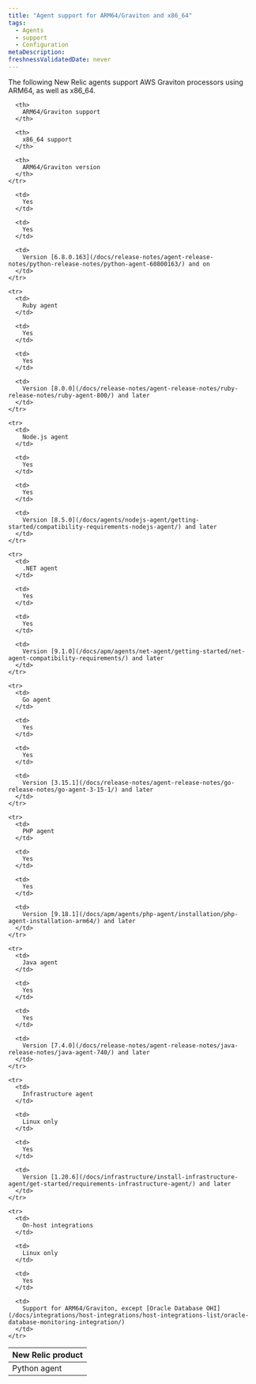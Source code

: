 ```yaml
---
title: "Agent support for ARM64/Graviton and x86_64"
tags:
  - Agents
  - support
  - Configuration
metaDescription: 
freshnessValidatedDate: never
---
```


The following New Relic agents support AWS Graviton processors using ARM64, as well as x86_64.

<table>
  <thead>
    <tr>
      <th style={{ width: "200px" }}>
        New Relic product
      </th>

      <th>
        ARM64/Graviton support
      </th>

      <th>
        x86_64 support
      </th>

      <th>
        ARM64/Graviton version
      </th>
    </tr>
  </thead>

  <tbody>
    <tr>
      <td>
        Python agent
      </td>

      <td>
        Yes
      </td>

      <td>
        Yes
      </td>

      <td>
        Version [6.8.0.163](/docs/release-notes/agent-release-notes/python-release-notes/python-agent-60800163/) and on
      </td>
    </tr>

    <tr>
      <td>
        Ruby agent
      </td>

      <td>
        Yes
      </td>

      <td>
        Yes
      </td>

      <td>
        Version [8.0.0](/docs/release-notes/agent-release-notes/ruby-release-notes/ruby-agent-800/) and later
      </td>
    </tr>

    <tr>
      <td>
        Node.js agent
      </td>

      <td>
        Yes
      </td>

      <td>
        Yes
      </td>

      <td>
        Version [8.5.0](/docs/agents/nodejs-agent/getting-started/compatibility-requirements-nodejs-agent/) and later
      </td>
    </tr>

    <tr>
      <td>
        .NET agent
      </td>

      <td>
        Yes
      </td>

      <td>
        Yes
      </td>

      <td>
        Version [9.1.0](/docs/apm/agents/net-agent/getting-started/net-agent-compatibility-requirements/) and later
      </td>
    </tr>

    <tr>
      <td>
        Go agent
      </td>

      <td>
        Yes
      </td>

      <td>
        Yes
      </td>

      <td>
        Version [3.15.1](/docs/release-notes/agent-release-notes/go-release-notes/go-agent-3-15-1/) and later
      </td>
    </tr>

    <tr>
      <td>
        PHP agent
      </td>

      <td>
        Yes
      </td>

      <td>
        Yes
      </td>

      <td>
        Version [9.18.1](/docs/apm/agents/php-agent/installation/php-agent-installation-arm64/) and later
      </td>
    </tr>

    <tr>
      <td>
        Java agent
      </td>

      <td>
        Yes
      </td>

      <td>
        Yes
      </td>

      <td>
        Version [7.4.0](/docs/release-notes/agent-release-notes/java-release-notes/java-agent-740/) and later
      </td>
    </tr>

    <tr>
      <td>
        Infrastructure agent
      </td>

      <td>
        Linux only
      </td>

      <td>
        Yes
      </td>

      <td>
        Version [1.20.6](/docs/infrastructure/install-infrastructure-agent/get-started/requirements-infrastructure-agent/) and later
      </td>
    </tr>

    <tr>
      <td>
        On-host integrations
      </td>

      <td>
        Linux only
      </td>

      <td>
        Yes
      </td>

      <td>
        Support for ARM64/Graviton, except [Oracle Database OHI](/docs/integrations/host-integrations/host-integrations-list/oracle-database-monitoring-integration/)
      </td>
    </tr>
  </tbody>
</table>
